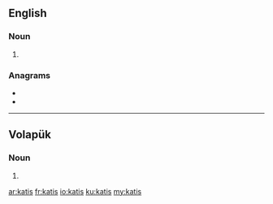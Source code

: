 ==English==

===Noun===
{{head|en|noun plural form}}

# {{plural of|kati|lang=en}}

===Anagrams===
* {{l|en|Astłik}}
* {{l|en|Sakti}}

----

==Volapük==

===Noun===
{{head|vo|noun form}}

# {{inflection of|kat||acc|p|lang=vo}}

[[ar:katis]]
[[fr:katis]]
[[io:katis]]
[[ku:katis]]
[[my:katis]]